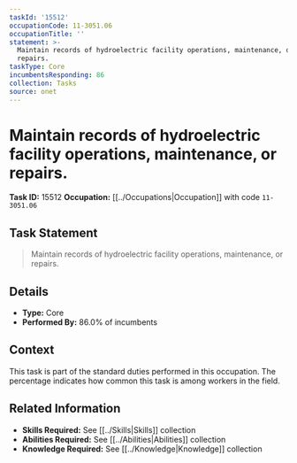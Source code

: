 ```yaml
---
taskId: '15512'
occupationCode: 11-3051.06
occupationTitle: ''
statement: >-
  Maintain records of hydroelectric facility operations, maintenance, or
  repairs.
taskType: Core
incumbentsResponding: 86
collection: Tasks
source: onet
---
```

# Maintain records of hydroelectric facility operations, maintenance, or repairs.

**Task ID:** 15512
**Occupation:** [[../Occupations|Occupation]] with code `11-3051.06`

## Task Statement

> Maintain records of hydroelectric facility operations, maintenance, or repairs.

## Details

- **Type:** Core
- **Performed By:** 86.0% of incumbents

## Context

This task is part of the standard duties performed in this occupation. The percentage indicates how common this task is among workers in the field.

## Related Information

- **Skills Required:** See [[../Skills|Skills]] collection
- **Abilities Required:** See [[../Abilities|Abilities]] collection
- **Knowledge Required:** See [[../Knowledge|Knowledge]] collection
